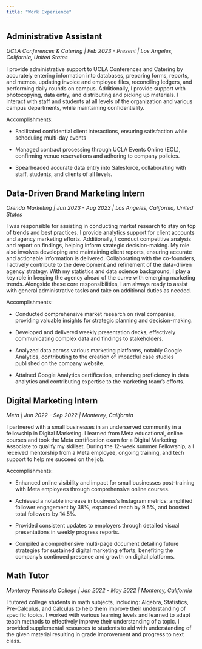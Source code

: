 ```yaml
---
title: "Work Experience"
--- 
```


## Administrative Assistant 

*UCLA Conferences & Catering | Feb 2023 - Present | Los Angeles, California, United States* 

I provide administrative support to UCLA Conferences and Catering by accurately entering information into databases, preparing forms, reports, and memos, updating invoice and employee files, reconciling ledgers, and performing daily rounds on campus. Additionally, I provide support with photocopying, data entry, and distributing and picking up materials. I interact with staff and students at all levels of the organization and various campus departments, while maintaining confidentiality. 

Accomplishments: 

- Facilitated confidential client interactions, ensuring satisfaction while scheduling multi-day events

- Managed contract processing through UCLA Events Online (EOL), confirming venue reservations and adhering to company policies.

- Spearheaded accurate data entry into Salesforce, collaborating with staff, students, and clients of all levels. 

## Data-Driven Brand Marketing Intern 

*Orenda Marketing | Jun 2023 - Aug 2023 | Los Angeles, California, United States* 

I was responsible for assisting in conducting market research to stay on top of trends and best practices. I provide analytics support for client accounts and agency marketing efforts. Additionally, I conduct competitive analysis and report on findings, helping inform strategic decision-making. My role also involves developing and maintaining client reports, ensuring accurate and actionable information is delivered. Collaborating with the co-founders, I actively contribute to the development and refinement of the data-driven agency strategy. With my statistics and data science background, I play a key role in keeping the agency ahead of the curve with emerging marketing trends. Alongside these core responsibilities, I am always ready to assist with general administrative tasks and take on additional duties as needed. 

Accomplishments: 

- Conducted comprehensive market research on rival companies, providing valuable insights for strategic planning and decision-making.

- Developed and delivered weekly presentation decks, effectively communicating complex data and findings to stakeholders.

- Analyzed data across various marketing platforms, notably Google Analytics, contributing to the creation of impactful case studies published on the company website.

- Attained Google Analytics certification, enhancing proficiency in data analytics and contributing expertise to the marketing team's efforts. 

## Digital Marketing Intern 

*Meta | Jun 2022 - Sep 2022 | Monterey, California* 

I partnered with a small businesses in an underserved community in a fellowship in Digital Marketing. I learned from Meta educational, online courses and took the Meta certification exam for a Digital Marketing Associate to qualify my skillset. During the 12-week summer Fellowship, a I received mentorship from a Meta employee, ongoing training, and tech support to help me succeed on the job.

Accomplishments: 

- Enhanced online visibility and impact for small businesses post-training with Meta employees through comprehensive online courses.

- Achieved a notable increase in business's Instagram metrics: amplified follower engagement by 38%, expanded reach by 9.5%, and boosted total followers by 14.5%.

- Provided consistent updates to employers through detailed visual presentations in weekly progress reports.

- Compiled a comprehensive multi-page document detailing future strategies for sustained digital marketing efforts, benefiting the company's continued presence and growth on digital platforms.

## Math Tutor  

*Monterey Peninsula College | Jan 2022 - May 2022 | Monterey, California* 

I tutored college students in math subjects, including: Algebra, Statistics, Pre-Calculus, and Calculus to help them improve their understanding of specific topics. I worked with various learning levels and learned to adapt teach methods to effectively improve their understanding of a topic. I provided supplemental resources to students to aid with understanding of the given material resulting in grade improvement and progress to next class. 












